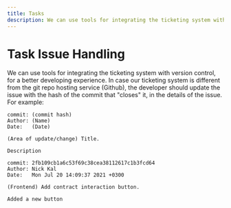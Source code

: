 ```yaml
---
title: Tasks
description: We can use tools for integrating the ticketing system with version control, for a better developing experience. In case our ticketing system is different from the git repo hosting service (Github),
---
```


# Task Issue Handling

We can use tools for integrating the ticketing system with version control, for a better developing experience. In case our ticketing system is different from the git repo hosting service (Github), the developer should update the issue with the hash of the commit that "closes" it, in the details of the issue. For example:

```text
commit: (commit hash)
Author: (Name)
Date:   (Date)
       
(Area of update/change) Title.

Description
```

```text
commit: 2fb109cb1a6c53f69c38cea38112617c1b3fcd64
Author: Nick Kal
Date:   Mon Jul 20 14:09:37 2021 +0300
       
(Frontend) Add contract interaction button.

Added a new button
```